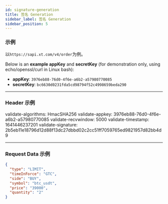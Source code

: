 ```yaml
---
id: signature-generation
title: 签名 Generation
sidebar_label: 签名 Generation
sidebar_position: 5
---
```


### 示例

以`https://sapi.xt.com/v4/order`为例。

Below is an **example appKey** and **secretKey** (for demonstration only, using echo/openssl/curl in Linux bash):

- **appKey**: `3976eb88-76d0-4f6e-a6b2-a57980770085`
- **secretKey**: `bc6630d0231fda5cd98794f52c4998659beda290`

---

### Header 示例

validate-algorithms: HmacSHA256 validate-appkey: 3976eb88-76d0-4f6e-a6b2-a57980770085 validate-recvwindow: 5000 validate-timestamp: 1641446237201 validate-signature: 2b5eb11e18796d12d88f13dc27dbbd02c2cc51ff7059765ed9821957d82bb4d9

---

### Request Data 示例

```json
{
  "type": "LIMIT",
  "timeInForce": "GTC",
  "side": "BUY",
  "symbol": "btc_usdt",
  "price": "39000",
  "quantity": "2"
}
```
